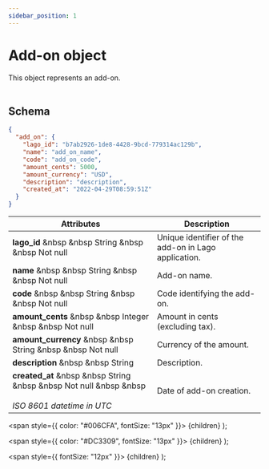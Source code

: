 ```yaml
---
sidebar_position: 1
---
```


# Add-on object

This object represents an add-on.<br></br>

## Schema

```json
{
  "add_on": {
    "lago_id": "b7ab2926-1de8-4428-9bcd-779314ac129b",
    "name": "add_on_name",
    "code": "add_on_code",
    "amount_cents": 5000,
    "amount_currency": "USD",
    "description": "description",
    "created_at": "2022-04-29T08:59:51Z"
  }
}
```

| Attributes | Description |
| -----------| ----------- |
| **lago_id** &nbsp &nbsp <Type>String</Type> &nbsp &nbsp <NotNullable>Not null</NotNullable> | Unique identifier of the add-on in Lago application. |
| **name** &nbsp &nbsp <Type>String</Type> &nbsp &nbsp <NotNullable>Not null</NotNullable> | Add-on name. |
| **code** &nbsp &nbsp <Type>String</Type> &nbsp &nbsp <NotNullable>Not null</NotNullable> | Code identifying the add-on. |
| **amount_cents** &nbsp &nbsp <Type>Integer</Type> &nbsp &nbsp <NotNullable>Not null</NotNullable> | Amount in cents (excluding tax). |
| **amount_currency** &nbsp &nbsp <Type>String</Type> &nbsp &nbsp <NotNullable>Not null</NotNullable> | Currency of the amount. |
| **description** &nbsp &nbsp <Type>String</Type> | Description. |
| **created_at** &nbsp &nbsp <Type>String</Type> &nbsp &nbsp <NotNullable>Not null</NotNullable> &nbsp &nbsp <br></br><Comment>*ISO 8601 datetime in UTC*</Comment> | Date of add-on creation. |


  <span
    style={{
      color: "#006CFA",
      fontSize: "13px"
    }}>
    {children}
  </span>
);

  <span
    style={{
      color: "#DC3309",
      fontSize: "13px"
    }}>
    {children}
  </span>
);

  <span
    style={{
      fontSize: "12px"
    }}>
    {children}
  </span>
);
